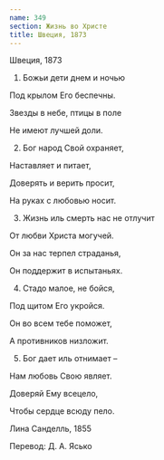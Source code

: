 ```yaml
---
name: 349
section: Жизнь во Христе
title: Швеция, 1873
---
```

Швеция, 1873


1. Божьи дети днем и ночью

Под крылом Его беспечны.

Звезды в небе, птицы в поле

Не имеют лучшей доли.


2. Бог народ Свой охраняет,

Наставляет и питает,

Доверять и верить просит,

На руках с любовью носит.


3. Жизнь иль смерть нас не отлучит

От любви Христа могучей.

Он за нас терпел страданья,

Он поддержит в испытаньях.


4. Стадо малое, не бойся,

Под щитом Его укройся.

Он во всем тебе поможет,

А противников низложит.


5. Бог дает иль отнимает –

Нам любовь Свою являет.

Доверяй Ему всецело,

Чтобы сердце всюду пело.


Лина Санделль, 1855

Перевод: Д. А. Ясько